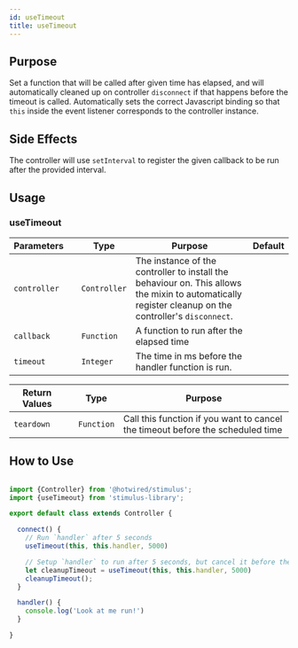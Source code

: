```yaml
---
id: useTimeout
title: useTimeout
---
```



## Purpose

Set a function that will be called after given time has elapsed, and will automatically cleaned up on controller `disconnect` if that happens before the timeout is called.
Automatically sets the correct Javascript binding so that `this` inside the event listener corresponds to the controller instance.

## Side Effects

The controller will use `setInterval` to register the given callback to be run after the provided interval.

## Usage

### useTimeout

| Parameters   |     | Type         | Purpose                                                                                                                                               | Default |
|--------------|-----|--------------|-------------------------------------------------------------------------------------------------------------------------------------------------------|---------|
| `controller` |     | `Controller` | The instance of the controller to install the behaviour on. This allows the mixin to automatically register cleanup on the controller's `disconnect`. |         |
| `callback`   |     | `Function`   | A function to run after the elapsed time                                                                                                              |         |
| `timeout`    |     | `Integer`    | The time in ms before the handler function is run.                                                                                                    |         |

| Return Values |     | Type       | Purpose                                                                        |
|---------------|-----|------------|--------------------------------------------------------------------------------|
| `teardown`    |     | `Function` | Call this function if you want to cancel the timeout before the scheduled time |


## How to Use

```js

import {Controller} from '@hotwired/stimulus';
import {useTimeout} from 'stimulus-library';

export default class extends Controller {

  connect() {
    // Run `handler` after 5 seconds
    useTimeout(this, this.handler, 5000)

    // Setup `handler` to run after 5 seconds, but cancel it before the scheduled time
    let cleanupTimeout = useTimeout(this, this.handler, 5000)
    cleanupTimeout();
  }

  handler() {
    console.log('Look at me run!')
  }

}

```